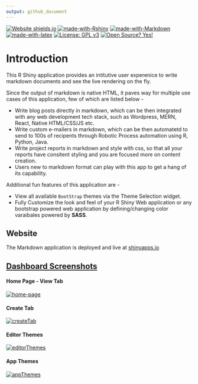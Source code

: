 ```yaml
---
output: github_document
---
```


<!-- README.md is generated from README.Rmd. Please edit that file -->

<!-- badges: start -->
[![Website shields.io](https://img.shields.io/website-up-down-green-red/http/shields.io.svg)](https://mayankagrawalbond.shinyapps.io/live-knit-rmd/)
[![made-with-Rshiny](https://img.shields.io/badge/Made%20with-RShiny-blue?style=plastic&logo=r)](https://shiny.rstudio.com/)
[![made-with-Markdown](https://img.shields.io/badge/Made%20with-Markdown-1f425f.svg)](http://commonmark.org)
[![made-with-latex](https://img.shields.io/badge/Made%20with-LaTeX-1f425f.svg)](https://www.latex-project.org/)
[![License: GPL v3](https://img.shields.io/static/v1?label=license&message=MIT&color=blue)](https://opensource.org/licenses/MIT)
[![Open Source? Yes!](https://badgen.net/badge/Open%20Source%20%3F/Yes%21/blue?icon=github)]()

<!-- badges: end -->

# Introduction

This R Shiny application provides an intitutive user experenice to write markdown documents and see the live rendering on the fly. 

Since the output of markdown is native HTML, it paves way for multiple use cases of this application, few of which are listed below -

- Write blog posts directly in markdown, which can be then integrated with any web development tech stack, such as Wordpress, MERN, React, Native HTML/CSS/JS etc.
- Write custom e-mailers in markdown, which can be then automatetd to send to 100s of recipents through Robotic Process automation using R, Python, Java.
- Write project reports in markdown and style with css, so that all your reports have consitent styling and you are focused more on content creation.
- Users new to markdown format can play with this app to get a hang of its capability.

Additional fun features of this application are -

- View all available `BootStrap` themes via the Theme Selection widget.
- Fully Customize the look and feel of your R Shiny Web application or any bootstrap powered web application by defining/changing color varaibales powered by **SASS**.


## Website

The Markdown application is deployed and live at [shinyapps.io](https://mayankagrawalbond.shinyapps.io/live-knit-rmd/)

## [Dashboard Screenshots](https://mayankagrawalbond.shinyapps.io/live-knit-rmd/)

#### Home Page - View Tab

[![home-page](images/ScreenShot-1.png)](https://mayankagrawalbond.shinyapps.io/live-knit-rmd/)

#### Create Tab

[![createTab](images/ScreenShot-2.png)](https://mayankagrawalbond.shinyapps.io/live-knit-rmd/)

#### Editor Themes

[![editorThemes](images/ScreenShot-3.png)](https://mayankagrawalbond.shinyapps.io/live-knit-rmd/)

#### App Themes

[![appThemes](images/ScreenShot-4.png)](https://mayankagrawalbond.shinyapps.io/live-knit-rmd/)
